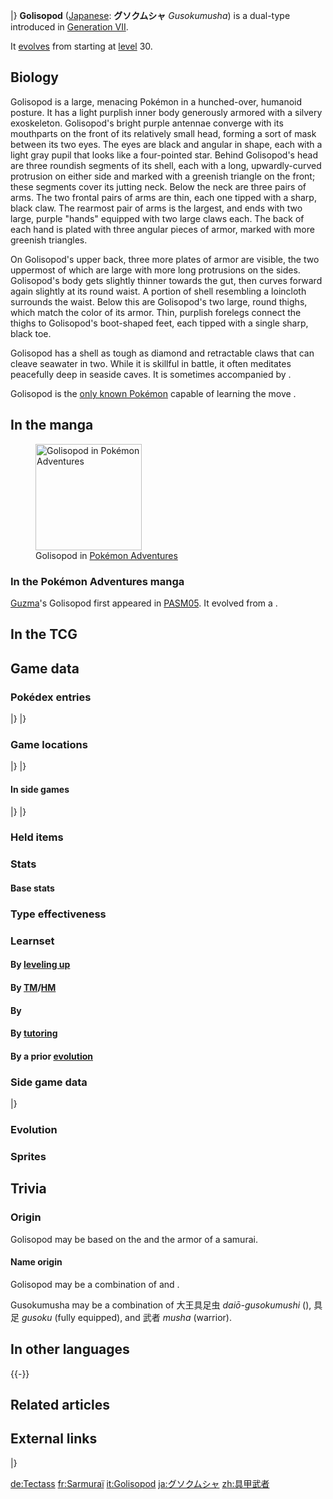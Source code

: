 {{PokémonPrevNext/Head|type=Bug|type2=Water}}
{{PokémonPrevNext/Pokémon|type=Bug|prevnum=767|prev=Wimpod|nextnum=769|next=Sandygast}}
|}
{{Pokémon Infobox
|name=Golisopod
|jname=グソクムシャ
|tmname=Gusokumusha
|ndex=768
|type1=Bug
|type2=Water
|category=Hard Scale
|height-ftin=6'07"
|height-m=2.0
|weight-lbs=238.1
|weight-kg=108.0
|adex=183
|abilityn=1
|abilitylayout=1
|ability1=Emergency Exit
|egggroupn=2
|egggroup1=Bug
|egggroup2=Water 3
|eggcycles=20
|evtotal=2
|evde=2
|expyield=186
|lv100exp=1,000,000
|gendercode=127
|color=Gray
|catchrate=45
|body=12
|pokefordex=golisopod
|generation=7
|friendship=70
}}
'''Golisopod''' ([[List of Japanese Pokémon names|Japanese]]: '''グソクムシャ''' ''Gusokumusha'') is a dual-type {{2t|Bug|Water}} {{OBP|Pokémon|species}} introduced in [[Generation VII]].

It [[Evolution|evolves]] from {{p|Wimpod}} starting at [[level]] 30.

==Biology==
Golisopod is a large, menacing {{wp|arthropod}} Pokémon in a hunched-over, humanoid posture. It has a light purplish inner body generously armored with a silvery exoskeleton. Golisopod's bright purple antennae converge with its mouthparts on the front of its relatively small head, forming a sort of mask between its two eyes. The eyes are black and angular in shape, each with a light gray pupil that looks like a four-pointed star. Behind Golisopod's head are three roundish segments of its shell, each with a long, upwardly-curved protrusion on either side and marked with a greenish triangle on the front; these segments cover its jutting neck. Below the neck are three pairs of arms. The two frontal pairs of arms are thin, each one tipped with a sharp, black claw. The rearmost pair of arms is the largest, and ends with two large, purple "hands" equipped with two large claws each. The back of each hand is plated with three angular pieces of armor, marked with more greenish triangles.

On Golisopod's upper back, three more plates of armor are visible, the two uppermost of which are large with more long protrusions on the sides. Golisopod's body gets slightly thinner towards the gut, then curves forward again slightly at its round waist. A portion of shell resembling a loincloth surrounds the waist. Below this are Golisopod's two large, round thighs, which match the color of its armor. Thin, purplish forelegs connect the thighs to Golisopod's boot-shaped feet, each tipped with a single sharp, black toe.

Golisopod has a shell as tough as diamond and retractable claws that can cleave seawater in two. While it is skillful in battle, it often meditates peacefully deep in seaside caves. It is sometimes accompanied by {{p|Wimpod}}.

Golisopod is the [[signature move|only known Pokémon]] capable of learning the move {{m|First Impression}}. 
<!--
==In the anime==
===Major appearances===
===Minor appearances===

==In the manga==-->

==In the manga==
[[File:Guzma Golisopod Adventures.png|thumb|left|170px|Golisopod in [[Pokémon Adventures]]]]
===In the Pokémon Adventures manga===
[[Guzma]]'s Golisopod first appeared in [[PASM05]]. It evolved from a {{p|Wimpod}}.
{{clear}}

==In the TCG==
{{main|Golisopod (TCG)}}

==Game data==
===Pokédex entries===
{{Dex/Header|type=Bug|type2=Water}}
{{Dex/NA|gen=VII}}
{{Dex/Gen|gen=VII}}
{{Dex/Entry1|v=Sun|entry=With a flashing slash of its giant sharp claws, it cleaves seawater—or even air—right in two.}}
{{Dex/Entry1|v=Moon|entry=It battles skillfully with its six arms, but spends most of its time peacefully meditating in caves deep beneath the sea.}}
{{Dex/Entry1|v=Ultra Sun|entry=The shell covering its body is as hard as diamond. This Pokémon will do anything it takes to win.}}
{{Dex/Entry1|v=Ultra Moon|entry=Its claws, which it can extend and retract at will, are its greatest weapons. Golisopod is sometimes accompanied by Wimpod.}}
|}
|}
{{Dex/Footer}}

===Game locations===
{{Availability/Header|type=Bug|type2=Water}}
{{Availability/NA|gen=VII}}
{{Availability/Gen|gen=VII}}
{{Availability/Entry2|v=Sun|v2=Moon|area=[[Evolution|Evolve]] {{p|Wimpod}}}}
{{Availability/Entry2|v=Ultra Sun|v2=Ultra Moon|area=[[Evolution|Evolve]] {{p|Wimpod}}}}
|}
|}
{{Availability/Footer}}

====In side games====
{{Availability/Header|type=Bug|type2=Water}}
{{Availability/Cross}}
{{Availability/Entry1|1|v=Shuffle|color={{beauty color}}|area=Event: ''{{DL|Special Stages|Ultra Challenge|Golisopod Appears}}''}}
|}
|}
{{Availability/Footer}}

===Held items===
===Stats===
====Base stats====
{{Stats
|type=Bug
|type2=Water
|HP=75
|Attack=125
|Defense=140
|SpAtk=60
|SpDef=90
|Speed=40}}

===Type effectiveness===
{{TypeEffectiveness
|type1=Bug
|type2=Water
|Normal=100
|Fighting=50
|Flying=200
|Poison=100
|Ground=50
|Rock=200
|Bug=100
|Ghost=100
|Steel=50
|Fire=100
|Water=50
|Grass=100
|Electric=200
|Psychic=100
|Ice=50
|Dragon=100
|Dark=100
|Fairy=100}}

===Learnset===
====By [[Level|leveling up]]====
{{learnlist/levelh/7|Golisopod|Bug|Water|7}}
{{learnlist/level7|1|First Impression|Bug|Physical|90|100|10||'''}}
{{learnlist/level7|1|Struggle Bug|Bug|Special|50|100|20||'''}}
{{learnlist/level7|1|Sand Attack|Ground|Status|—|100|15}}
{{learnlist/level7|1|Fury Cutter|Bug|Physical|40|95|20||'''}}
{{learnlist/level7|1|Rock Smash|Fighting|Physical|40|100|15}}
{{learnlist/level7|{{tt|Evo.|Learned upon evolving}}|First Impression|Bug|Physical|90|100|10||'''}}
{{learnlist/level7|4|Fury Cutter|Bug|Physical|40|95|20||'''}}
{{learnlist/level7|7|Rock Smash|Fighting|Physical|40|100|15}}
{{learnlist/level7|10|Bug Bite|Bug|Physical|60|100|20||'''}}
{{learnlist/level7|13|Spite|Ghost|Status|—|100|10}}
{{learnlist/level7|16|Swords Dance|Normal|Status|—|—|20}}
{{learnlist/level7|21|Slash|Normal|Physical|70|100|20}}
{{learnlist/level7|26|Razor Shell|Water|Physical|75|95|10||'''}}
{{learnlist/level7|31|Sucker Punch|Dark|Physical|70|100|5}}
{{learnlist/level7|36|Iron Defense|Steel|Status|—|—|15}}
{{learnlist/level7|41|Pin Missile|Bug|Physical|25|95|20||'''}}
{{learnlist/level7|48|Liquidation|Water|Physical|85|100|10||'''}}
{{learnlist/levelf/7|Golisopod|Bug|Water|7}}

====By [[TM]]/[[HM]]====
{{learnlist/tmh/7|Golisopod|Bug|Water|7}}
{{learnlist/tm7|TM06|Toxic|Poison|Status|—|90|10}}
{{learnlist/tm7|TM07|Hail|Ice|Status|—|—|10}}
{{learnlist/tm7|TM08|Bulk Up|Fighting|Status|—|—|20}}
{{learnlist/tm7|TM09|Venoshock|Poison|Special|65|100|10}}
{{learnlist/tm7|TM10|Hidden Power|Normal|Special|60|100|15}}
{{learnlist/tm7|TM12|Taunt|Dark|Status|—|100|20}}
{{learnlist/tm7|TM13|Ice Beam|Ice|Special|90|100|10}}
{{learnlist/tm7|TM14|Blizzard|Ice|Special|110|70|5}}
{{learnlist/tm7|TM17|Protect|Normal|Status|—|—|10}}
{{learnlist/tm7|TM18|Rain Dance|Water|Status|—|—|5}}
{{learnlist/tm7|TM21|Frustration|Normal|Physical|—|100|20}}
{{learnlist/tm7|TM27|Return|Normal|Physical|—|100|20}}
{{learnlist/tm7|TM28|Leech Life|Bug|Physical|80|100|10||'''}}
{{learnlist/tm7|TM31|Brick Break|Fighting|Physical|75|100|15}}
{{learnlist/tm7|TM32|Double Team|Normal|Status|—|—|15}}
{{learnlist/tm7|TM34|Sludge Wave|Poison|Special|95|100|10}}
{{learnlist/tm7|TM36|Sludge Bomb|Poison|Special|90|100|10}}
{{learnlist/tm7|TM39|Rock Tomb|Rock|Physical|60|95|15}}
{{learnlist/tm7|TM40|Aerial Ace|Flying|Physical|60|—|20}}
{{learnlist/tm7|TM42|Facade|Normal|Physical|70|100|20}}
{{learnlist/tm7|TM44|Rest|Psychic|Status|—|—|10}}
{{learnlist/tm7|TM45|Attract|Normal|Status|—|100|15}}
{{learnlist/tm7|TM48|Round|Normal|Special|60|100|15}}
{{learnlist/tm7|TM52|Focus Blast|Fighting|Special|120|70|5}}
{{learnlist/tm7|TM54|False Swipe|Normal|Physical|40|100|40}}
{{learnlist/tm7|TM55|Scald|Water|Special|80|100|15||'''}}
{{learnlist/tm7|TM56|Fling|Dark|Physical|—|100|10}}
{{learnlist/tm7|TM65|Shadow Claw|Ghost|Physical|70|100|15}}
{{learnlist/tm7|TM66|Payback|Dark|Physical|50|100|10}}
{{learnlist/tm7|TM68|Giga Impact|Normal|Physical|150|90|5}}
{{learnlist/tm7|TM75|Swords Dance|Normal|Status|—|—|20}}
{{learnlist/tm7|TM77|Psych Up|Normal|Status|—|—|10}}
{{learnlist/tm7|TM79|Frost Breath|Ice|Special|60|90|10}}
{{learnlist/tm7|TM80|Rock Slide|Rock|Physical|75|90|10}}
{{learnlist/tm7|TM81|X-Scissor|Bug|Physical|80|100|15||'''}}
{{learnlist/tm7|TM84|Poison Jab|Poison|Physical|80|100|20}}
{{learnlist/tm7|TM87|Swagger|Normal|Status|—|85|15}}
{{learnlist/tm7|TM88|Sleep Talk|Normal|Status|—|—|10}}
{{learnlist/tm7|TM90|Substitute|Normal|Status|—|—|10}}
{{learnlist/tm7|TM94|Surf|Water|Special|90|100|15||'''}}
{{learnlist/tm7|TM95|Snarl|Dark|Special|55|95|15}}
{{learnlist/tm7|TM97|Dark Pulse|Dark|Special|80|100|15}}
{{learnlist/tm7|TM98|Waterfall|Water|Physical|80|100|15||'''}}
{{learnlist/tm7|TM100|Confide|Normal|Status|—|—|20}}
{{learnlist/tmf/7|Golisopod|Bug|Water|7}}

====By {{pkmn|breeding}}====
{{learnlist/breedh/7|Golisopod|Bug|Water|7}}
{{learnlist/breed7|{{MSP|140|Kabuto}}{{MSP|141|Kabutops}}{{MSP|283|Surskit}}{{MSP|564|Tirtouga}}{{MSP|565|Carracosta}}{{MSP|692|Clauncher}}<br>{{MSP|693|Clawitzer}}|Aqua Jet|Water|Physical|40|100|20||'''}}
{{learnlist/breed7|{{MSP|011|Metapod}}{{MSP|014|Kakuna}}{{MSP|098|Krabby}}{{MSP|099|Kingler}}{{MSP|127|Pinsir}}{{MSP|140|Kabuto}}<br>{{MSP|141|Kabutops}}{{MSP|207|Gligar}}{{MSP|472|Gliscor}}{{MSP|222|Corsola}}{{MSP|266|Silcoon}}{{MSP|268|Cascoon}}<br>{{MSP|290|Nincada}}{{MSP|291|Ninjask}}{{MSP|341|Corphish}}{{MSP|342|Crawdaunt}}{{MSP|347|Anorith}}{{MSP|348|Armaldo}}<br>{{MSP|665|Spewpa}}|Harden|Normal|Status|—|—|30}}
{{learnlist/breed7|{{MSP|098|Krabby}}{{MSP|099|Kingler}}{{MSP|212|Scizor}}{{MSP|290|Nincada}}{{MSP|347|Anorith}}{{MSP|348|Armaldo}}<br>{{MSP|632|Durant}}|Metal Claw|Steel|Physical|50|95|35}}
{{learnlist/breed7|{{MSP|091|Cloyster}}{{MSP|204|Pineco}}{{MSP|205|Forretress}}|Spikes|Ground|Status|—|—|20}}
{{learnlist/breed7|{{MSP|099|Kingler}}{{MSP|564|Tirtouga}}{{MSP|565|Carracosta}}{{MSP|752|Araquanid}}|Wide Guard|Rock|Status|—|—|10}}
{{learnlist/breedf/7|Golisopod|Bug|Water|7}}

====By [[Move Tutor|tutoring]]====
{{learnlist/tutorh/7|Golisopod|Bug|Water|7}}
{{learnlist/tutor7|Bug Bite|Bug|Physical|60|100|20||'''|no|yes}}
{{learnlist/tutor7|Drill Run|Ground|Physical|80|95|10|||no|yes}}
{{learnlist/tutor7|Dual Chop|Dragon|Physical|40|90|15|||no|yes}}
{{learnlist/tutor7|Endeavor|Normal|Physical|—|100|5|||no|yes}}
{{learnlist/tutor7|Icy Wind|Ice|Special|55|95|15|||no|yes}}
{{learnlist/tutor7|Iron Defense|Steel|Status|—|—|15|||no|yes}}
{{learnlist/tutor7|Iron Head|Steel|Physical|80|100|15|||no|yes}}
{{learnlist/tutor7|Knock Off|Dark|Physical|65|100|20|||no|yes}}
{{learnlist/tutor7|Laser Focus|Normal|Status|—|—|30|||no|yes}}
{{learnlist/tutor7|Liquidation|Water|Physical|85|100|10||'''|no|yes}}
{{learnlist/tutor7|Pain Split|Normal|Status|—|—|20|||no|yes}}
{{learnlist/tutor7|Snore|Normal|Special|50|100|15|||no|yes}}
{{learnlist/tutor7|Spite|Ghost|Status|—|100|10|||no|yes}}
{{learnlist/tutor7|Throat Chop|Dark|Physical|80|100|15|||no|yes}}
{{learnlist/tutor7|Water Pulse|Water|Special|60|100|20||'''|no|yes}}
{{learnlist/tutorf/7|Golisopod|Bug|Water|7}}

====By a prior [[evolution]]====
{{Learnlist/prevoh/7|Golisopod|Bug|Water|7}}
{{Learnlist/prevo7null}}
{{Learnlist/prevof/7|Golisopod|Bug|Water|7}}

===Side game data===
{{Spindata/Head|type=Bug|type2=Water}}
{{Spindata/Shuffle|col=6|type=Bug|ndex=768|num=797
|min=70
|max=140
|raisemaxlevel=20
|skill=Blindside
|skilldesc=Sometimes erases two extra matching Pokémon elsewhere.
}}
|}

===Evolution===
{{Evobox-2
|type1=Bug
|type2=Water
|pictype=art
|no1=767
|name1=Wimpod
|type1-1=Bug
|type2-1=Water
|evo1={{bag|Rare Candy}}<br>{{color2|000|Level|Level 30}}
|no2=768
|name2=Golisopod
|type1-2=Bug
|type2-2=Water}}

===Sprites===
{{Spritebox/Header|type=Bug|type2=Water}}
{{Spritebox/NA|gen=VII}}
{{Spritebox/7|ndex=768}}
{{Spritebox/Footer|768|Golisopod}}

==Trivia==
===Origin===
Golisopod may be based on the {{wp|giant isopod}} and the armor of a samurai.

====Name origin====
Golisopod may be a combination of ''{{wp|Goliath}}'' and ''{{wp|isopod}}''.

Gusokumusha may be a combination of 大王具足虫 ''daiō-gusokumushi'' ({{wp|giant isopod}}), 具足 ''gusoku'' (fully equipped), and 武者 ''musha'' (warrior).

==In other languages==
{{Other languages|type=Bug|type2=Water
|ja=グソクムシャ ''Gusokumusha''|jameaning=From {{tt|大王具足虫 ''daiō-gusokumushi''|giant isopod}}, {{tt|具足 ''gusoku''|fully equipped}}, and {{tt|武者 ''musha''|warrior}}
|fr=Sarmuraï|frmeaning=From {{tt|''samouraï''|samurai}} and {{tt|''armure''|armor}}
|es=Golisopod|esmeaning=Same as English name
|de=Tectass|demeaning=From ''{{tt|tectus|Latin for protected, defended}}'' and ''{{tt|Assel|isopod}}
|it=Golisopod|itmeaning=Same as English name
|ko=갑주무사 ''Gapjumusa''|komeaning=From {{tt|갑주 (甲冑) ''gapju''|armor}} and {{tt|무사 (武者) ''musa''|warrior}}
|zh_cmn=具甲武者 ''Jùjiǎwǔzhě''|zh_cmnmeaning=From {{tt|具甲 ''jùjiǎ''|armor}} and {{tt|武者 ''wǔzhě''|warrior}}
|zh_yue=具甲武者 ''Geuihgaapmóuhjé''|zh_yuemeaning=From {{tt|具甲 ''geuihgaap''|armor}} and {{tt|武者 ''móuhjé''|warrior}}
|ru=Голисопод ''Golisopod''|rumeaning=Transcription of English name
}}
{{-}}

==Related articles==
<!--
==Notes==
<references/>-->

==External links==
{{PokémonPrevNext/Head|type=Bug|type2=Water}}
{{PokémonPrevNext/Pokémon|type=Bug|prevnum=767|prev=Wimpod|nextnum=769|next=Sandygast}}
|}
{{Project Pokédex notice}}

[[de:Tectass]]
[[fr:Sarmuraï]]
[[it:Golisopod]]
[[ja:グソクムシャ]]
[[zh:具甲武者]]